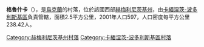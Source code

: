 {{coord|48|38|1|N|27|0|59|E|scale:100000|display=title}}

'''格魯什卡'''（{{lang-uk|Грушка}}），是[[烏克蘭|烏克蘭]]的村落，位於該國西部[[赫梅利尼茨基州|赫梅利尼茨基州]]，由[[卡緬涅茨-波多利斯基區|卡緬涅茨-波多利斯基區]]負責管轄，面積2.5平方公里，2001年人口597，人口密度每平方公里238.42人。

{{DEFAULTSORT:Грушка}}
[[Category:赫梅利尼茨基州村落|Category:赫梅利尼茨基州村落]]
[[Category:卡緬涅茨-波多利斯基區村落|Category:卡緬涅茨-波多利斯基區村落]]


{{Khmelnytskyi-geo-stub}}